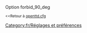{{fr/Amorce}}
Option forbid_90_deg

<small><<Retour à [[fr/Archive/Manual/Settings/Openttd.cfg|openttd.cfg]]</small>
[[Category:fr/Réglages et préférences]]